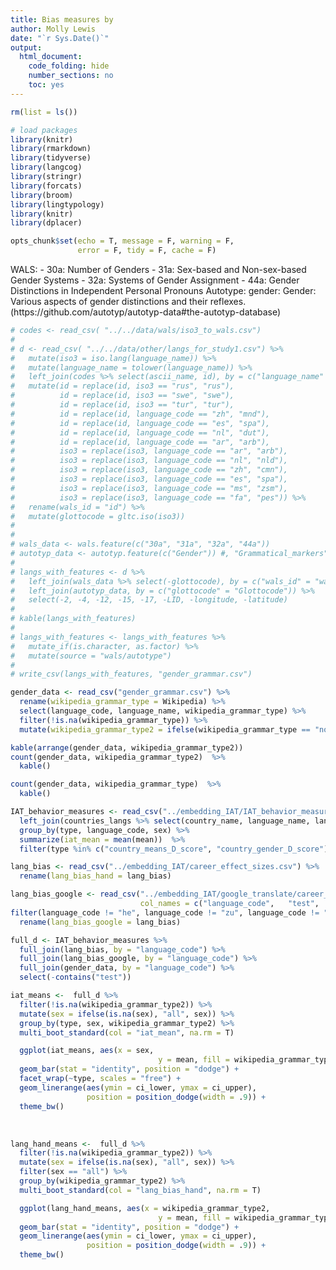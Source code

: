 ```yaml
---
title: Bias measures by 
author: Molly Lewis 
date: "`r Sys.Date()`"
output: 
  html_document:
    code_folding: hide
    number_sections: no
    toc: yes
---
```

  
```r
rm(list = ls())

# load packages
library(knitr)
library(rmarkdown)
library(tidyverse)
library(langcog)
library(stringr)
library(forcats)
library(broom)
library(lingtypology)
library(knitr)
library(dplacer)

opts_chunk$set(echo = T, message = F, warning = F, 
               error = F, tidy = F, cache = F)
```

WALS:
  - 30a: Number of Genders
  - 31a: Sex-based and Non-sex-based Gender Systems
  - 32a: Systems of Gender Assignment
  - 44a: Gender Distinctions in Independent Personal Pronouns
Autotype:
  gender: Gender: Various aspects of gender distinctions and their reflexes. (https://github.com/autotyp/autotyp-data#the-autotyp-database)
  
  
```r
# codes <- read_csv( "../../data/wals/iso3_to_wals.csv")
# 
# d <- read_csv( "../../data/other/langs_for_study1.csv") %>%
#   mutate(iso3 = iso.lang(language_name)) %>%
#   mutate(language_name = tolower(language_name)) %>%
#   left_join(codes %>% select(ascii_name, id), by = c("language_name" = "ascii_name")) %>%
#   mutate(id = replace(id, iso3 == "rus", "rus"),
#          id = replace(id, iso3 == "swe", "swe"),
#          id = replace(id, iso3 == "tur", "tur"),
#          id = replace(id, language_code == "zh", "mnd"),
#          id = replace(id, language_code == "es", "spa"),
#          id = replace(id, language_code == "nl", "dut"),
#          id = replace(id, language_code == "ar", "arb"),
#          iso3 = replace(iso3, language_code == "ar", "arb"),
#          iso3 = replace(iso3, language_code == "nl", "nld"),
#          iso3 = replace(iso3, language_code == "zh", "cmn"),
#          iso3 = replace(iso3, language_code == "es", "spa"),
#          iso3 = replace(iso3, language_code == "ms", "zsm"),
#          iso3 = replace(iso3, language_code == "fa", "pes")) %>%
#   rename(wals_id = "id") %>%
#   mutate(glottocode = gltc.iso(iso3))
#          
# 
# wals_data <- wals.feature(c("30a", "31a", "32a", "44a"))
# autotyp_data <- autotyp.feature(c("Gender")) #, "Grammatical_markers", "Agreement"))
# 
# langs_with_features <- d %>%
#   left_join(wals_data %>% select(-glottocode), by = c("wals_id" = "wals.code")) %>%
#   left_join(autotyp_data, by = c("glottocode" = "Glottocode")) %>%
#   select(-2, -4, -12, -15, -17, -LID, -longitude, -latitude)
# 
# kable(langs_with_features)
# 
# langs_with_features <- langs_with_features %>%
#   mutate_if(is.character, as.factor) %>%
#   mutate(source = "wals/autotype")
# 
# write_csv(langs_with_features, "gender_grammar.csv")
```

```r
gender_data <- read_csv("gender_grammar.csv") %>%
  rename(wikipedia_grammar_type = Wikipedia) %>%
  select(language_code, language_name, wikipedia_grammar_type) %>%
  filter(!is.na(wikipedia_grammar_type)) %>%
  mutate(wikipedia_grammar_type2 = ifelse(wikipedia_grammar_type == "none", "none", "MF"))

kable(arrange(gender_data, wikipedia_grammar_type2))
count(gender_data, wikipedia_grammar_type2)  %>%
  kable()

count(gender_data, wikipedia_grammar_type)  %>%
  kable()
```


```r
IAT_behavior_measures <- read_csv("../embedding_IAT/IAT_behavior_measures.csv") %>%
  left_join(countries_langs %>% select(country_name, language_name, language_code)) %>%
  group_by(type, language_code, sex) %>%
  summarize(iat_mean = mean(mean))  %>%
  filter(type %in% c("country_means_D_score", "country_gender_D_score"))

lang_bias <- read_csv("../embedding_IAT/career_effect_sizes.csv") %>%
  rename(lang_bias_hand = lang_bias)

lang_bias_google <- read_csv("../embedding_IAT/google_translate/career_effect_sizes_google.csv",
                             col_names = c("language_code",   "test",  "test_name", "lang_bias")) %>%
filter(language_code != "he", language_code != "zu", language_code != "th")   %>%
  rename(lang_bias_google = lang_bias)
```

```r
full_d <- IAT_behavior_measures %>%
  full_join(lang_bias, by = "language_code") %>%
  full_join(lang_bias_google, by = "language_code") %>%
  full_join(gender_data, by = "language_code") %>%
  select(-contains("test"))

iat_means <-  full_d %>%
  filter(!is.na(wikipedia_grammar_type2)) %>%
  mutate(sex = ifelse(is.na(sex), "all", sex)) %>%
  group_by(type, sex, wikipedia_grammar_type2) %>%
  multi_boot_standard(col = "iat_mean", na.rm = T)

  ggplot(iat_means, aes(x = sex, 
                                 y = mean, fill = wikipedia_grammar_type2)) +
  geom_bar(stat = "identity", position = "dodge") +
  facet_wrap(~type, scales = "free") +
  geom_linerange(aes(ymin = ci_lower, ymax = ci_upper),  
                 position = position_dodge(width = .9)) +
  theme_bw() 
```
\
```r
lang_hand_means <-  full_d %>%
  filter(!is.na(wikipedia_grammar_type2)) %>%
  mutate(sex = ifelse(is.na(sex), "all", sex)) %>%
  filter(sex == "all") %>%
  group_by(wikipedia_grammar_type2) %>%
  multi_boot_standard(col = "lang_bias_hand", na.rm = T)

  ggplot(lang_hand_means, aes(x = wikipedia_grammar_type2, 
                                 y = mean, fill = wikipedia_grammar_type2)) +
  geom_bar(stat = "identity", position = "dodge") +
  geom_linerange(aes(ymin = ci_lower, ymax = ci_upper),  
                 position = position_dodge(width = .9)) +
  theme_bw() 
```

